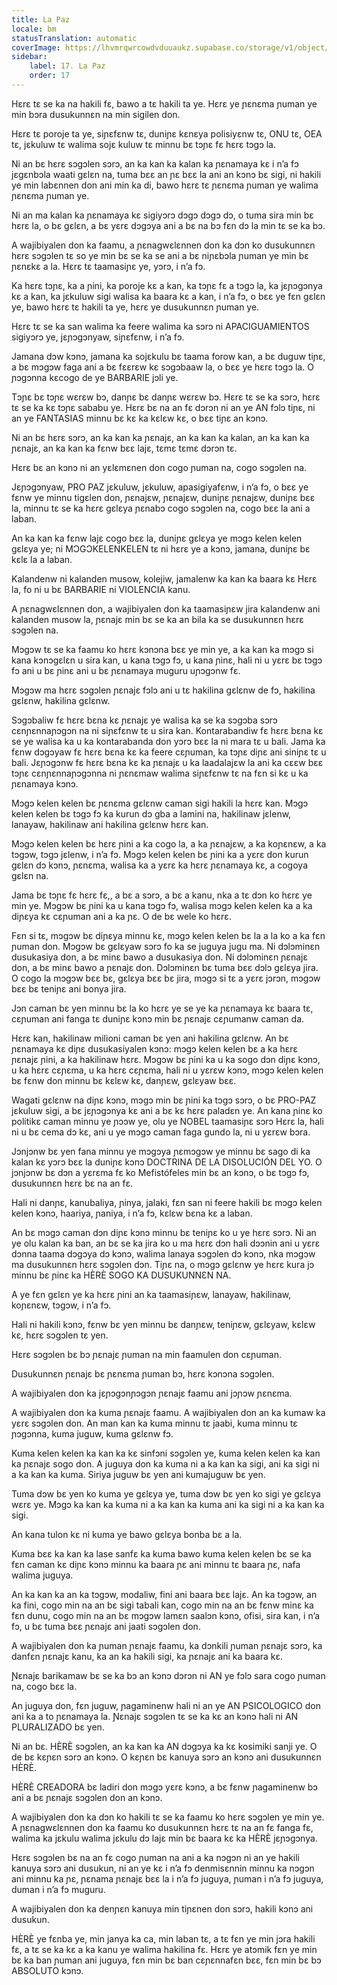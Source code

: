 ```yaml
---
title: La Paz
locale: bm
statusTranslation: automatic
coverImage: https://lhvmrqwrcowdvduuaukz.supabase.co/storage/v1/object/public/strapi-uploads/small_cover-educacion-fundamental.webp-2d51a7828a2b1309555be27f7e2a61a0.webp
sidebar:
    label: 17. La Paz
    order: 17
---
```

Hɛrɛ tɛ se ka na hakili fɛ, bawo a tɛ hakili ta ye. Hɛrɛ ye ɲɛnɛma ɲuman ye min bɔra dusukunnɛn na min sigilen don.

Hɛrɛ tɛ poroje ta ye, siɲɛfɛnw tɛ, duniɲɛ kɛnɛya polisiyɛnw tɛ, ONU tɛ, OEA tɛ, jɛkuluw tɛ walima sojɛ kuluw tɛ minnu bɛ tɔɲɛ fɛ hɛrɛ tɔgɔ la.

Ni an bɛ hɛrɛ sɔgɔlen sɔrɔ, an ka kan ka kalan ka ɲɛnamaya kɛ i n’a fɔ jɛgɛnbɔla waati gɛlɛn na, tuma bɛɛ an ɲɛ bɛɛ la ani an kɔnɔ bɛ sigi, ni hakili ye min labɛnnen don ani min ka di, bawo hɛrɛ tɛ ɲɛnɛma ɲuman ye walima ɲɛnɛma ɲuman ye.

Ni an ma kalan ka ɲɛnamaya kɛ sigiyɔrɔ dɔgɔ dɔgɔ dɔ, o tuma sira min bɛ hɛrɛ la, o bɛ gɛlɛn, a bɛ yɛrɛ dɔgɔya ani a bɛ na bɔ fɛn dɔ la min tɛ se ka bɔ.

A wajibiyalen don ka faamu, a ɲɛnagwɛlɛnnen don ka dɔn ko dusukunnɛn hɛrɛ sɔgɔlen tɛ so ye min bɛ se ka se ani a bɛ niɲɛbɔla ɲuman ye min bɛ ɲɛnɛkɛ a la. Hɛrɛ tɛ taamasiɲɛ ye, yɔrɔ, i n’a fɔ.

Ka hɛrɛ tɔɲɛ, ka a ɲini, ka poroje kɛ a kan, ka tɔɲɛ fɛ a tɔgɔ la, ka jɛɲɔgɔnya kɛ a kan, ka jɛkuluw sigi walisa ka baara kɛ a kan, i n’a fɔ, o bɛɛ ye fɛn gɛlɛn ye, bawo hɛrɛ tɛ hakili ta ye, hɛrɛ ye dusukunnɛn ɲuman ye.

Hɛrɛ tɛ se ka san walima ka feere walima ka sɔrɔ ni APACIGUAMIENTOS sigiyɔrɔ ye, jɛɲɔgɔnyaw, siɲɛfɛnw, i n’a fɔ.

Jamana dɔw kɔnɔ, jamana ka sojɛkulu bɛ taama forow kan, a bɛ duguw tiɲɛ, a bɛ mɔgɔw faga ani a bɛ fɛɛrɛw kɛ sɔgɔbaaw la, o bɛɛ ye hɛrɛ tɔgɔ la. O ɲɔgɔnna kɛcogo de ye BARBARIE jɔli ye.

Tɔɲɛ bɛ tɔɲɛ wɛrɛw bɔ, danɲɛ bɛ danɲɛ wɛrɛw bɔ. Hɛrɛ tɛ se ka sɔrɔ, hɛrɛ tɛ se ka kɛ tɔɲɛ sababu ye. Hɛrɛ bɛ na an fɛ dɔrɔn ni an ye AN fɔlɔ tiɲɛ, ni an ye FANTASIAS minnu bɛ kɛ ka kɛlɛw kɛ, o bɛɛ tiɲɛ an kɔnɔ.

Ni an bɛ hɛrɛ sɔrɔ, an ka kan ka ɲɛnajɛ, an ka kan ka kalan, an ka kan ka ɲɛnajɛ, an ka kan ka fɛnw bɛɛ lajɛ, tɛmɛ tɛmɛ dɔrɔn tɛ.

Hɛrɛ bɛ an kɔnɔ ni an yɛlɛmɛnen don cogo ɲuman na, cogo sɔgɔlen na.

Jɛɲɔgɔnyaw, PRO PAZ jɛkuluw, jɛkuluw, apasigiyafɛnw, i n’a fɔ, o bɛɛ ye fɛnw ye minnu tigɛlen don, ɲɛnajɛw, ɲɛnajɛw, duniɲɛ ɲɛnajɛw, duniɲɛ bɛɛ la, minnu tɛ se ka hɛrɛ gɛlɛya ɲɛnabɔ cogo sɔgɔlen na, cogo bɛɛ la ani a laban.

An ka kan ka fɛnw lajɛ cogo bɛɛ la, duniɲɛ gɛlɛya ye mɔgɔ kelen kelen gɛlɛya ye; ni MƆGƆKELENKELEN tɛ ni hɛrɛ ye a kɔnɔ, jamana, duniɲɛ bɛ kɛlɛ la a laban.

Kalandenw ni kalanden musow, kolejiw, jamalenw ka kan ka baara kɛ Hɛrɛ la, fo ni u bɛ BARBARIE ni VIOLENCIA kanu.

A ɲɛnagwɛlɛnnen don, a wajibiyalen don ka taamasiɲɛw jira kalandenw ani kalanden musow la, ɲɛnajɛ min bɛ se ka an bila ka se dusukunnɛn hɛrɛ sɔgɔlen na.

Mɔgɔw tɛ se ka faamu ko hɛrɛ kɔnɔna bɛɛ ye min ye, a ka kan ka mɔgɔ si kana kɔnɔgɛlɛn u sira kan, u kana tɔgɔ fɔ, u kana ɲinɛ, hali ni u yɛrɛ bɛ tɔgɔ fɔ ani u bɛ ɲinɛ ani u bɛ ɲɛnamaya muguru uɲɔgɔnw fɛ.

Mɔgɔw ma hɛrɛ sɔgɔlen ɲɛnajɛ fɔlɔ ani u tɛ hakilina gɛlɛnw de fɔ, hakilina gɛlɛnw, hakilina gɛlɛnw.

Sɔgɔbaliw fɛ hɛrɛ bɛna kɛ ɲɛnajɛ ye walisa ka se ka sɔgɔba sɔrɔ cɛnɲɛnnaɲɔgɔn na ni siɲɛfɛnw tɛ u sira kan. Kontarabandiw fɛ hɛrɛ bɛna kɛ se ye walisa ka u ka kontarabanda don yɔrɔ bɛɛ la ni mara tɛ u bali. Jama ka fɛnw dɔgɔyaw fɛ hɛrɛ bɛna kɛ ka feere cɛɲuman, ka tɔɲɛ diɲɛ ani siniɲɛ tɛ u bali. Jɛɲɔgɔnw fɛ hɛrɛ bɛna kɛ ka ɲɛnajɛ u ka laadalajɛw la ani ka cɛɛw bɛɛ tɔɲɛ cɛnɲɛnnaɲɔgɔnna ni ɲɛnɛmaw walima siɲɛfɛnw tɛ na fɛn si kɛ u ka ɲɛnamaya kɔnɔ.

Mɔgɔ kelen kelen bɛ ɲɛnɛma gɛlɛnw caman sigi hakili la hɛrɛ kan. Mɔgɔ kelen kelen bɛ tɔgɔ fɔ ka kurun dɔ gba a lamini na, hakilinaw jɛlenw, lanayaw, hakilinaw ani hakilina gɛlɛnw hɛrɛ kan.

Mɔgɔ kelen kelen bɛ hɛrɛ ɲini a ka cogo la, a ka ɲɛnajɛw, a ka koɲɛnɛw, a ka tɔgɔw, tɔgɔ jɛlenw, i n’a fɔ. Mɔgɔ kelen kelen bɛ ɲini ka a yɛrɛ don kurun gɛlɛn dɔ kɔnɔ, ɲɛnɛma, walisa ka a yɛrɛ ka hɛrɛ ɲɛnamaya kɛ, a cogoya gɛlɛn na.

Jama bɛ tɔɲɛ fɛ hɛrɛ fɛ,, a bɛ a sɔrɔ, a bɛ a kanu, nka a tɛ dɔn ko hɛrɛ ye min ye. Mɔgɔw bɛ ɲini ka u kana tɔgɔ fɔ, walisa mɔgɔ kelen kelen ka a ka diɲɛya kɛ cɛɲuman ani a ka ɲɛ. O de bɛ wele ko hɛrɛ.

Fɛn si tɛ, mɔgɔw bɛ diɲɛya minnu kɛ, mɔgɔ kelen kelen bɛ la a la ko a ka fɛn ɲuman don. Mɔgɔw bɛ gɛlɛyaw sɔrɔ fo ka se juguya jugu ma. Ni dɔlɔminɛn dusukasiya don, a bɛ minɛ bawo a dusukasiya don. Ni dɔlɔminɛn ɲɛnajɛ don, a bɛ minɛ bawo a ɲɛnajɛ don. Dɔlɔminɛn bɛ tuma bɛɛ dɔlɔ gɛlɛya jira. O cogo la mɔgɔw bɛɛ bɛ, gɛlɛya bɛɛ bɛ jira, mɔgɔ si tɛ a yɛrɛ jɔrɔn, mɔgɔw bɛɛ bɛ teniɲɛ ani bonya jira.

Jɔn caman bɛ yen minnu bɛ la ko hɛrɛ ye se ye ka ɲɛnamaya kɛ baara tɛ, cɛɲuman ani fanga tɛ duniɲɛ kɔnɔ min bɛ ɲɛnajɛ cɛɲumanw caman da.

Hɛrɛ kan, hakilinaw milioni caman bɛ yen ani hakilina gɛlɛnw. An bɛ ɲɛnamaya kɛ diɲɛ dusukasiyalen kɔnɔ: mɔgɔ kelen kelen bɛ a ka hɛrɛ ɲɛnajɛ ɲini, a ka hakilinaw hɛrɛ. Mɔgɔw bɛ ɲini ka u ka sogo dɔn diɲɛ kɔnɔ, u ka hɛrɛ cɛɲɛma, u ka hɛrɛ cɛɲɛma, hali ni u yɛrɛw kɔnɔ, mɔgɔ kelen kelen bɛ fɛnw don minnu bɛ kɛlɛw kɛ, danɲɛw, gɛlɛyaw bɛɛ.

Wagati gɛlɛnw na diɲɛ kɔnɔ, mɔgɔ min bɛ ɲini ka tɔgɔ sɔrɔ, o bɛ PRO-PAZ jɛkuluw sigi, a bɛ jɛɲɔgɔnya kɛ ani a bɛ kɛ hɛrɛ paladɛn ye. An kana ɲinɛ ko politikɛ caman minnu ye ɲɔɔw ye, olu ye NOBEL taamasiɲɛ sɔrɔ Hɛrɛ la, hali ni u bɛ cema dɔ kɛ, ani u ye mɔgɔ caman faga gundo la, ni u yɛrɛw bɔra.

Jɔnjɔnw bɛ yen fana minnu ye mɔgɔya ɲɛmɔgɔw ye minnu bɛ sago di ka kalan kɛ yɔrɔ bɛɛ la duniɲɛ kɔnɔ DOCTRINA DE LA DISOLUCIÓN DEL YO. O jɔnjɔnw bɛ dɔn a yɛrɛma fɛ ko Mefistófeles min bɛ an kɔnɔ, o bɛ tɔgɔ fɔ, dusukunnɛn hɛrɛ bɛ na an fɛ.

Hali ni danɲɛ, kanubaliya, ɲinya, jalaki, fɛn san ni feere hakili bɛ mɔgɔ kelen kelen kɔnɔ, haariya, ɲaniya, i n’a fɔ, kɛlɛw bɛna kɛ a laban.

An bɛ mɔgɔ caman dɔn diɲɛ kɔnɔ minnu bɛ teniɲɛ ko u ye hɛrɛ sɔrɔ. Ni an ye olu kalan ka ban, an bɛ se ka jira ko u ma hɛrɛ dɔn hali dɔɔnin ani u yɛrɛ dɔnna taama dɔgɔya dɔ kɔnɔ, walima lanaya sɔgɔlen dɔ kɔnɔ, nka mɔgɔw ma dusukunnɛn hɛrɛ sɔgɔlen dɔn. Tiɲɛ na, o mɔgɔ gɛlɛnw ye hɛrɛ kura jɔ minnu bɛ ɲinɛ ka HÈRÈ SOGO KA DUSUKUNNƐN NA.

A ye fɛn gɛlɛn ye ka hɛrɛ ɲini an ka taamasiɲɛw, lanayaw, hakilinaw, koɲɛnɛw, tɔgɔw, i n’a fɔ.

Hali ni hakili kɔnɔ, fɛnw bɛ yen minnu bɛ danɲɛw, teniɲɛw, gɛlɛyaw, kɛlɛw kɛ, hɛrɛ sɔgɔlen tɛ yen.

Hɛrɛ sɔgɔlen bɛ bɔ ɲɛnajɛ ɲuman na min faamulen don cɛɲuman.

Dusukunnɛn ɲɛnajɛ bɛ ɲɛnɛma ɲuman bɔ, hɛrɛ kɔnɔna sɔgɔlen.

A wajibiyalen don ka jɛɲɔgɔnɲɔgɔn ɲɛnajɛ faamu ani jɔɲɔw ɲɛnɛma.

A wajibiyalen don ka kuma ɲɛnajɛ faamu. A wajibiyalen don an ka kumaw ka yɛrɛ sɔgɔlen don. An man kan ka kuma minnu tɛ jaabi, kuma minnu tɛ ɲɔgɔnna, kuma juguw, kuma gɛlɛnw fɔ.

Kuma kelen kelen ka kan ka kɛ sinfɔni sɔgɔlen ye, kuma kelen kelen ka kan ka ɲɛnajɛ sogo don. A juguya don ka kuma ni a ka kan ka sigi, ani ka sigi ni a ka kan ka kuma. Siriya juguw bɛ yen ani kumajuguw bɛ yen.

Tuma dɔw bɛ yen ko kuma ye gɛlɛya ye, tuma dɔw bɛ yen ko sigi ye gɛlɛya wɛrɛ ye. Mɔgɔ ka kan ka kuma ni a ka kan ka kuma ani ka sigi ni a ka kan ka sigi.

An kana tulon kɛ ni kuma ye bawo gɛlɛya bonba bɛ a la.

Kuma bɛɛ ka kan ka lase sanfɛ ka kuma bawo kuma kelen kelen bɛ se ka fɛn caman kɛ diɲɛ kɔnɔ minnu ka baara ɲɛ ani minnu tɛ baara ɲɛ, nafa walima juguya.

An ka kan ka an ka tɔgɔw, modaliw, fini ani baara bɛɛ lajɛ. An ka tɔgɔw, an ka fini, cogo min na an bɛ sigi tabali kan, cogo min na an bɛ fɛnw minɛ ka fɛn dunu, cogo min na an bɛ mɔgɔw lamɛn saalɔn kɔnɔ, ofisi, sira kan, i n’a fɔ, u bɛ tuma bɛɛ ɲɛnajɛ ani jaati sɔgɔlen don.

A wajibiyalen don ka ɲuman ɲɛnajɛ faamu, ka dɔnkili ɲuman ɲɛnajɛ sɔrɔ, ka danfɛn ɲɛnajɛ kanu, ka an ka hakili sigi, ka ɲɛnajɛ ani ka baara kɛ.

Ɲɛnajɛ barikamaw bɛ se ka bɔ an kɔnɔ dɔrɔn ni AN ye fɔlɔ sara cogo ɲuman na, cogo bɛɛ la.

An juguya don, fɛn juguw, ɲagaminenw hali ni an ye AN PSICOLOGICO don ani ka a to ɲɛnamaya la. Ɲɛnajɛ sɔgɔlen tɛ se ka kɛ an kɔnɔ hali ni AN PLURALIZADO bɛ yen.

Ni an bɛ. HÈRÈ sɔgɔlen, an ka kan ka AN dɔgɔya ka kɛ kosimiki sanji ye. O de bɛ kɛɲɛn sɔrɔ an kɔnɔ. O kɛɲɛn bɛ kanuya sɔrɔ an kɔnɔ ani dusukunnɛn HÈRÈ.

HÈRÈ CREADORA bɛ ladiri don mɔgɔ yɛrɛ kɔnɔ, a bɛ fɛnw ɲagaminenw bɔ ani a bɛ ɲɛnajɛ sɔgɔlen don an kɔnɔ.

A wajibiyalen don ka dɔn ko hakili tɛ se ka faamu ko hɛrɛ sɔgɔlen ye min ye. A ɲɛnagwɛlɛnnen don ka faamu ko dusukunnɛn hɛrɛ tɛ na an fɛ fanga fɛ, walima ka jɛkulu walima jɛkulu dɔ lajɛ min bɛ baara kɛ ka HÈRÈ jɛɲɔgɔnya.

Hɛrɛ sɔgɔlen bɛ na an fɛ cogo ɲuman na ani a ka nɔgɔn ni an ye hakili kanuya sɔrɔ ani dusukun, ni an ye kɛ i n’a fɔ denmisɛnnin minnu ka nɔgɔn ani minnu ka ɲɛ, ɲɛnama ɲɛnajɛ bɛɛ la i n’a fɔ juguya, ɲuman i n’a fɔ juguya, duman i n’a fɔ muguru.

A wajibiyalen don ka denɲɛn kanuya min tiɲɛnen don sɔrɔ, hakili kɔnɔ ani dusukun.

HÈRÈ ye fɛnba ye, min janya ka ca, min laban tɛ, a tɛ fɛn ye min jɔra hakili fɛ, a tɛ se ka kɛ a ka kanu ye walima hakilina fɛ. Hɛrɛ ye atɔmik fɛn ye min bɛ ka ban ɲuman ani juguya, fɛn min bɛ ban cɛɲɛnnafɛn bɛɛ, fɛn min bɛ bɔ ABSOLUTO kɔnɔ.

